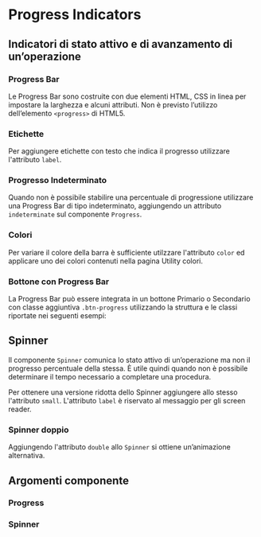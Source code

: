 
<Meta title='Documentazione/Componenti/Progress' of={Progress} />

# Progress Indicators

## Indicatori di stato attivo e di avanzamento di un’operazione

### Progress Bar

Le Progress Bar sono costruite con due elementi HTML, CSS in linea per impostare la larghezza e alcuni attributi. Non è previsto l’utilizzo dell’elemento <code>&lt;progress&gt;</code> di HTML5.

<Canvas>
  <Story id='componenti-progress-indicators--esempio' />
</Canvas>

### Etichette

Per aggiungere etichette con testo che indica il progresso utilizzare l'attributo `label`.

<Canvas>
  <Story id='componenti-progress-indicators--etichette' />
</Canvas>

### Progresso Indeterminato

Quando non è possibile stabilire una percentuale di progressione utilizzare una Progress Bar di tipo indeterminato, aggiungendo un attributo `indeterminate` sul componente `Progress`.

<Canvas>
  <Story id='componenti-progress-indicators--progresso-indeterminato' />
</Canvas>

### Colori

Per variare il colore della barra è sufficiente utilzzare l'attributo `color` ed applicare uno dei colori contenuti nella pagina <LinkTo kind="documentazione-utilities-colori--colori-sfondo#colore-di-sfondo">Utility colori</LinkTo>.

<Canvas>
  <Story id='componenti-progress-indicators--colori' />
</Canvas>

### Bottone con Progress Bar

La Progress Bar può essere integrata in un bottone Primario o Secondario con classe aggiuntiva `.btn-progress` utilizzando la struttura e le classi riportate nei seguenti esempi:

<Canvas>
  <Story id='componenti-progress-indicators--bottone-con-progress-bar' />
</Canvas>

## Spinner

Il componente `Spinner` comunica lo stato attivo di un’operazione ma non il progresso percentuale della stessa. È utile quindi quando non è possibile determinare il tempo necessario a completare una procedura.

Per ottenere una versione ridotta dello Spinner aggiungere allo stesso l'attributo `small`.
L'attributo `label` è riservato al messaggio per gli screen reader.

<Canvas>
  <Story id='componenti-progress-indicators-spinners--esempio' />
</Canvas>

### Spinner doppio

Aggiungendo l'attributo `double` allo `Spinner` si ottiene un’animazione alternativa.

<Canvas>
  <Story id='componenti-progress-indicators-spinners--spinner-doppio' />
</Canvas>

## Argomenti componente

### Progress

<ArgsTable of={Progress} />

### Spinner

<ArgsTable of={Spinner} />
